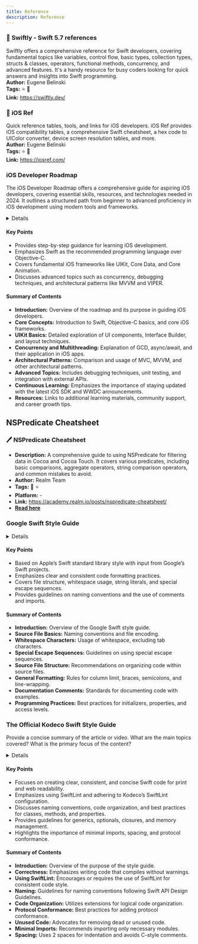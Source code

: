```yaml
---
title: Reference
description: Reference
---
```

### 📄 **Swiftly - Swift 5.7 references**

Swiftly offers a comprehensive reference for Swift developers, covering fundamental topics like variables, control flow, basic types, collection types, structs & classes, operators, functional methods, concurrency, and advanced features. It's a handy resource for busy coders looking for quick answers and insights into Swift programming.  
**Author:** Eugene Belinski  
**Tags:** ⭐ 🚀  
**Link:** https://swiftly.dev/  
<LinkCard title="Visit Swiftly" href="https://swiftly.dev/" />

### 📄 **iOS Ref**

Quick reference tables, tools, and links for iOS developers. iOS Ref provides iOS compatibility tables, a comprehensive Swift cheatsheet, a hex code to UIColor converter, device screen resolution tables, and more.  
**Author:** Eugene Belinski  
**Tags:** ⭐ 🔄  
**Link:** https://iosref.com/  
<LinkCard title="Visit iOS Ref" href="https://iosref.com/" />

### iOS Developer Roadmap
The iOS Developer Roadmap offers a comprehensive guide for aspiring iOS developers, covering essential skills, resources, and technologies needed in 2024. It outlines a structured path from beginner to advanced proficiency in iOS development using modern tools and frameworks.

<details>
**URL:** https://roadmap.sh/ios
**Published:** 2024
**Last Updated:** N/A
**Authors:** `Dennis` (initial publication), `Community contributions`  
**Tags:** 
`iOS development`, `developer roadmap`, `Swift`, `Objective-C`, `Xcode`, `UIKit`, `Concurrency`, `Core Data`
</details>

#### Key Points
- Provides step-by-step guidance for learning iOS development.
- Emphasizes Swift as the recommended programming language over Objective-C.
- Covers fundamental iOS frameworks like UIKit, Core Data, and Core Animation.
- Discusses advanced topics such as concurrency, debugging techniques, and architectural patterns like MVVM and VIPER.

#### Summary of Contents
- **Introduction:** Overview of the roadmap and its purpose in guiding iOS developers.
- **Core Concepts:** Introduction to Swift, Objective-C basics, and core iOS frameworks.
- **UIKit Basics:** Detailed exploration of UI components, Interface Builder, and layout techniques.
- **Concurrency and Multithreading:** Explanation of GCD, async/await, and their application in iOS apps.
- **Architectural Patterns:** Comparison and usage of MVC, MVVM, and other architectural patterns.
- **Advanced Topics:** Includes debugging techniques, unit testing, and integration with external APIs.
- **Continuous Learning:** Emphasizes the importance of staying updated with the latest iOS SDK and WWDC announcements.
- **Resources:** Links to additional learning materials, community support, and career growth tips.

<LinkCard title="Visit Roadmap.sh" href="(https://roadmap.sh/ios" />

## NSPredicate Cheatsheet

### 🖊️ **NSPredicate Cheatsheet**
- **Description:** A comprehensive guide to using NSPredicate for filtering data in Cocoa and Cocoa Touch. It covers various predicates, including basic comparisons, aggregate operators, string comparison operators, and common mistakes to avoid.
- **Author:** Realm Team
- **Tags:** 📅 ⭐
- **Platform:** -
- **Link:** https://academy.realm.io/posts/nspredicate-cheatsheet/
- [**Read here**](https://academy.realm.io/posts/nspredicate-cheatsheet/)

### Google Swift Style Guide

<details>
**URL:** [Google Swift Style Guide](https://google.github.io/swift/#special-escape-sequences)

**Published:** Not specified  
**Last Updated:** Not specified

**Authors:** Google Swift Team

**Tags:**  
`Swift`, `Style Guide`, `Coding Standards`
</details>

#### Key Points
- Based on Apple’s Swift standard library style with input from Google’s Swift projects.
- Emphasizes clear and consistent code formatting practices.
- Covers file structure, whitespace usage, string literals, and special escape sequences.
- Provides guidelines on naming conventions and the use of comments and imports.

#### Summary of Contents
- **Introduction:** Overview of the Google Swift style guide.
- **Source File Basics:** Naming conventions and file encoding.
- **Whitespace Characters:** Usage of whitespace, excluding tab characters.
- **Special Escape Sequences:** Guidelines on using special escape sequences.
- **Source File Structure:** Recommendations on organizing code within source files.
- **General Formatting:** Rules for column limit, braces, semicolons, and line-wrapping.
- **Documentation Comments:** Standards for documenting code with examples.
- **Programming Practices:** Best practices for initializers, properties, and access levels.

<LinkCard title="Read Full Article" href="https://google.github.io/swift/#special-escape-sequences" />

### The Official Kodeco Swift Style Guide

Provide a concise summary of the article or video. What are the main topics covered? What is the primary focus of the content?

<details>
**URL:** [https://github.com/kodecocodes/swift-style-guide](https://github.com/kodecocodes/swift-style-guide)

**Published:** Not specified  
**Last Updated:** Updated for Swift 5

**Authors:**  
- Greg Heo
- Ray Fix
- Robb Critz
- Colin Eberhardt
- Samuel DeVore
- and others

**Tags:**  
`Swift`, `iOS Development`, `Style Guide`, `Best Practices`

</details>

#### Key Points
- Focuses on creating clear, consistent, and concise Swift code for print and web readability.
- Emphasizes using SwiftLint and adhering to Kodeco’s SwiftLint configuration.
- Discusses naming conventions, code organization, and best practices for classes, methods, and properties.
- Provides guidelines for generics, optionals, closures, and memory management.
- Highlights the importance of minimal imports, spacing, and protocol conformance.

#### Summary of Contents
- **Introduction:** Overview of the purpose of the style guide.
- **Correctness:** Emphasizes writing code that compiles without warnings.
- **Using SwiftLint:** Encourages or requires the use of SwiftLint for consistent code style.
- **Naming:** Guidelines for naming conventions following Swift API Design Guidelines.
- **Code Organization:** Utilizes extensions for logical code organization.
- **Protocol Conformance:** Best practices for adding protocol conformance.
- **Unused Code:** Advocates for removing dead or unused code.
- **Minimal Imports:** Recommends importing only necessary modules.
- **Spacing:** Uses 2 spaces for indentation and avoids C-style comments.

<LinkCard title="Read Full Article" href="https://github.com/kodecocodes/swift-style-guide" />
